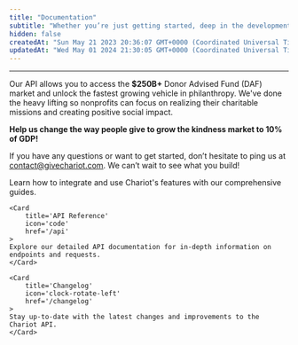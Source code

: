 ```yaml
---
title: "Documentation"
subtitle: "Whether you’re just getting started, deep in the development process, or ready to distribute and ship your work, Chariot's docs, dev tools and frameworks make building easy and efficient."
hidden: false
createdAt: "Sun May 21 2023 20:36:07 GMT+0000 (Coordinated Universal Time)"
updatedAt: "Wed May 01 2024 21:30:05 GMT+0000 (Coordinated Universal Time)"
---
```


---

Our API allows you to access the **$250B+** Donor Advised Fund (DAF) market and unlock the fastest growing vehicle in philanthropy.
We've done the heavy lifting so nonprofits can focus on realizing their charitable missions and creating positive social impact.

**Help us change the way people give to grow the kindness market to 10% of GDP!**

If you have any questions or want to get started, don’t hesitate to ping us at contact@givechariot.com. We can’t wait to see what you build!

<CardGroup cols={3}>
    <Card
        title='Guides'
        icon='book-open'
        href='/guides'
    >
    Learn how to integrate and use Chariot's features with our comprehensive guides.
    </Card>

    <Card
        title='API Reference'
        icon='code'
        href='/api'
    >
    Explore our detailed API documentation for in-depth information on endpoints and requests.
    </Card>

    <Card
        title='Changelog'
        icon='clock-rotate-left'
        href='/changelog'
    >
    Stay up-to-date with the latest changes and improvements to the Chariot API.
    </Card>
</CardGroup>
